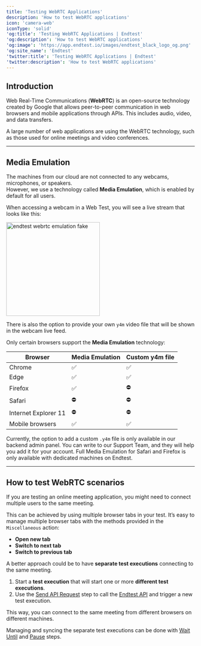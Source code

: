 ```yaml
---
title: 'Testing WebRTC Applications'
description: 'How to test WebRTC applications'
icon: 'camera-web'
iconType: 'solid'
'og:title': 'Testing WebRTC Applications | Endtest'
'og:description': 'How to test WebRTC applications'
'og:image': 'https://app.endtest.io/images/endtest_black_logo_og.png'
'og:site_name': 'Endtest'
'twitter:title': 'Testing WebRTC Applications | Endtest'
'twitter:description': 'How to test WebRTC applications'
---
```


## Introduction

Web Real-Time Communications (**WebRTC**) is an open-source technology created by Google that allows peer-to-peer communication in web browsers and mobile applications through APIs. This includes audio, video, and data transfers.

A large number of web applications are using the WebRTC technology, such as those used for online meetings and video conferences.

---

## Media Emulation

The machines from our cloud are not connected to any webcams, microphones, or speakers.  
However, we use a technology called **Media Emulation**, which is enabled by default for all users.

When accessing a webcam in a Web Test, you will see a live stream that looks like this:

<img
  src="https://app.endtest.io/images/webrtc_emulation.png"
  alt="endtest webrtc emulation fake"
  height="250"
/>

There is also the option to provide your own `y4m` video file that will be shown in the webcam live feed.

Only certain browsers support the **Media Emulation** technology:

| Browser              | Media Emulation | Custom y4m file |
|----------------------|-----------------|-----------------|
| Chrome               | ✅              | ✅               |
| Edge                 | ✅              | ✅               |
| Firefox              | ✅              | ⛔               |
| Safari               | ⛔              | ⛔               |
| Internet Explorer 11 | ⛔              | ⛔               |
| Mobile browsers      | ✅              | ✅               |

<Note> Currently, the option to add a custom `.y4m` file is only available in our backend admin panel. You can write to our Support Team, and they will help you add it for your account. Full Media Emulation for Safari and Firefox is only available with dedicated machines on Endtest. </Note>

---

## How to test WebRTC scenarios

If you are testing an online meeting application, you might need to connect multiple users to the same meeting.

This can be achieved by using multiple browser tabs in your test. It’s easy to manage multiple browser tabs with the methods provided in the `Miscellaneous` action:

- **Open new tab**  
- **Switch to next tab**  
- **Switch to previous tab**

A better approach could be to have **separate test executions** connecting to the same meeting.

1. Start a **test execution** that will start one or more **different test executions**.  
2. Use the [Send API Request](/advanced/send-api-requests) step to call the [Endtest API](/advanced/how-to-use-the-endtest-api) and trigger a new test execution.

This way, you can connect to the same meeting from different browsers on different machines.

Managing and syncing the separate test executions can be done with [Wait Until](/advanced/waits#2-wait-until) and [Pause](/advaned/waits#3-pause) steps.
